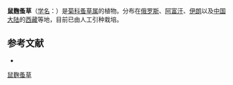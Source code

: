 {{Speciesbox
| name = 鼠麴蚤草
| status = 
| status_system = 
| image = 
| genus = Pulicaria
| species = gnaphalodes
| authority = (Vaniot) Boiss.
}}

'''鼠麴蚤草'''（[[学名|学名]]：{{lang|la|''Pulicaria gnaphalodes''}}）是[[菊科|菊科]][[蚤草属|蚤草属]]的植物。分布在[[俄罗斯|俄罗斯]]、[[阿富汗|阿富汗]]、[[伊朗|伊朗]]以及[[中国大陆|中国大陆]]的[[西藏|西藏]]等地，目前已由人工引种栽培。

== 参考文献 ==
<div class="references-small">
* {{cite web| url =http://www.bioinfo.cn/db05/KmzwSpecies.php?action=view&id=5211| title =鼠麴蚤草| work =《中国高等植物数据库全库》| publisher =中国科学院微生物研究所| author =昆明植物研究所| accessdate =2009-02-25| deadurl =yes| archiveurl =https://web.archive.org/web/20160305051309/http://www.bioinfo.cn/db05/KmzwSpecies.php?action=view&id=5211| archivedate =2016-03-05}}
</div>
{{Taxonbar|from=Q11180076}}

[[Category:蚤草属|鼠麴蚤草]]


{{植物小作品}}